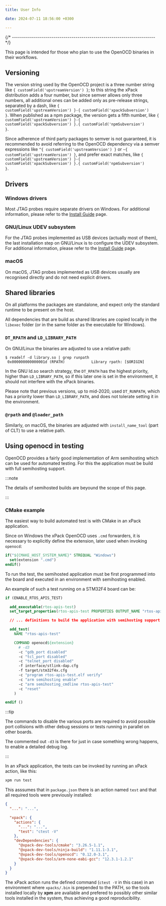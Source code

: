 ```yaml
---
title: User Info

date: 2024-07-11 18:56:00 +0300

---
```



{/* ------------------------------------------------------------------------ */}

This page is intended for those who plan
to use the OpenOCD binaries in their workflows.

## Versioning

The version string used by the OpenOCD project is a three number string
like <code>{ customField('upstreamVersion') }</code>; to this string the xPack distribution adds a four number,
but since semver allows only three numbers, all additional ones can
be added only as pre-release strings, separated by a dash,
like <code>{ customField('upstreamVersion') }-{ customField('xpackSubversion') }</code>. When published as a npm package, the version gets
a fifth number, like <code>{ customField('upstreamVersion') }-{ customField('xpackSubversion') }.{ customField('npmSubversion') }</code>.

Since adherence of third party packages to semver is not guaranteed,
it is recommended to avoid referring to the OpenOCD dependency via
a semver expressions like <code>^{ customField('upstreamVersion') }</code> or
<code>~{ customField('upstreamVersion') }</code>, and prefer exact matches, like <code>{ customField('upstreamVersion') }-{ customField('xpackSubversion') }.{ customField('npmSubversion') }</code>.

## Drivers

### Windows drivers

Most JTAG probes require separate drivers on Windows.
For additional information, please refer to the
[Install Guide](/docs/install/) page.

### GNU/Linux UDEV subsystem

For the JTAG probes implemented as USB devices (actually most of them),
the last installation step on GNU/Linux is to configure the UDEV subsystem.
For additional information, please refer to the
[Install Guide](https://xpack.github.io/openocd/install/) page.

### macOS

On macOS, JTAG probes implemented as USB devices usually are
recognised directly and do not need explicit drivers.

## Shared libraries

On all platforms the packages are standalone, and expect only the standard
runtime to be present on the host.

All dependencies that are build as shared libraries are copied locally
in the `libexec` folder (or in the same folder as the executable for Windows).

### `DT_RPATH` and `LD_LIBRARY_PATH`

On GNU/Linux the binaries are adjusted to use a relative path:

```console
$ readelf -d library.so | grep runpath
 0x000000000000001d (RPATH)            Library rpath: [$ORIGIN]
```

In the GNU ld.so search strategy, the `DT_RPATH` has
the highest priority, higher than `LD_LIBRARY_PATH`, so if this later one
is set in the environment, it should not interfere with the xPack binaries.

Please note that previous versions, up to mid-2020, used `DT_RUNPATH`, which
has a priority lower than `LD_LIBRARY_PATH`, and does not tolerate setting
it in the environment.

### `@rpath` and `@loader_path`

Similarly, on macOS, the binaries are adjusted with `install_name_tool`
(part of CLT) to use a relative path.

## Using openocd in testing

OpenOCD provides a fairly good implementation of Arm semihosting
which can be used for automated testing. For this the application must
be build with full semihosting support.

:::note

The details of semihosted builds
are beyound the scope of this page.

:::

### CMake example

The easiest way to build automated test is with CMake in an xPack application.

Since on Windows the xPack OpenOCD uses `.cmd` forwarders, it is necessary
to explicitly define the extension, later used when invoking `openocd`:

```cmake
if("${CMAKE_HOST_SYSTEM_NAME}" STREQUAL "Windows")
  set(extension ".cmd")
endif()
```

To run the test, the semihosted application must be first programmed
into the board and executed in an environment with semihosting enabled.

An example of such a test running on a STM32F4 board can be:

```cmake
if (ENABLE_RTOS_APIS_TEST)

  add_executable(rtos-apis-test)
  set_target_properties(rtos-apis-test PROPERTIES OUTPUT_NAME "rtos-apis-test")

  // ... definitions to build the application with semihosting support ...

  add_test(
    NAME "rtos-apis-test"

    COMMAND openocd${extension}
      # -d3
      -c "gdb_port disabled"
      -c "tcl_port disabled"
      -c "telnet_port disabled"
      -f interface/stlink-dap.cfg
      -f target/stm32f4x.cfg
      -c "program rtos-apis-test.elf verify"
      -c "arm semihosting enable"
      -c "arm semihosting_cmdline rtos-apis-test"
      -c "reset"
    )

endif ()
```

:::tip

The commands to disable the various ports are required to avoid
possible port collisions with other debug sessions or tests running
in parallel on other boards.

The commented out `-d3` is there for just in case something wrong
happens, to enable a detailed debug log.

:::

In an xPack application, the tests can be invoked by running an xPack action,
like this:

```sh
xpm run test
```

This asssumes that in `package.json` there is an action named `test`
and that all required tools were previously installed:

```json
{
  "...": "...",

  "xpack": {
    "actions": {
      "...": "...",
      "test": "ctest -V"
    },
    "devDependencies": {
      "@xpack-dev-tools/cmake": "3.26.5-1.1",
      "@xpack-dev-tools/ninja-build": "1.11.1-3.1",
      "@xpack-dev-tools/openocd": "0.12.0-3.1",
      "@xpack-dev-tools/arm-none-eabi-gcc": "12.3.1-1.2.1"
    }
  }
}
```

The xPack action runs the defined command (`ctest -V` in this case)
in an environment where `xpacks/.bin` is prepended to the PATH, so
the tools installed locally by **xpm** are available and prefered to
possibly other similar tools installed in the system, thus
achieving a good reproducibility.
